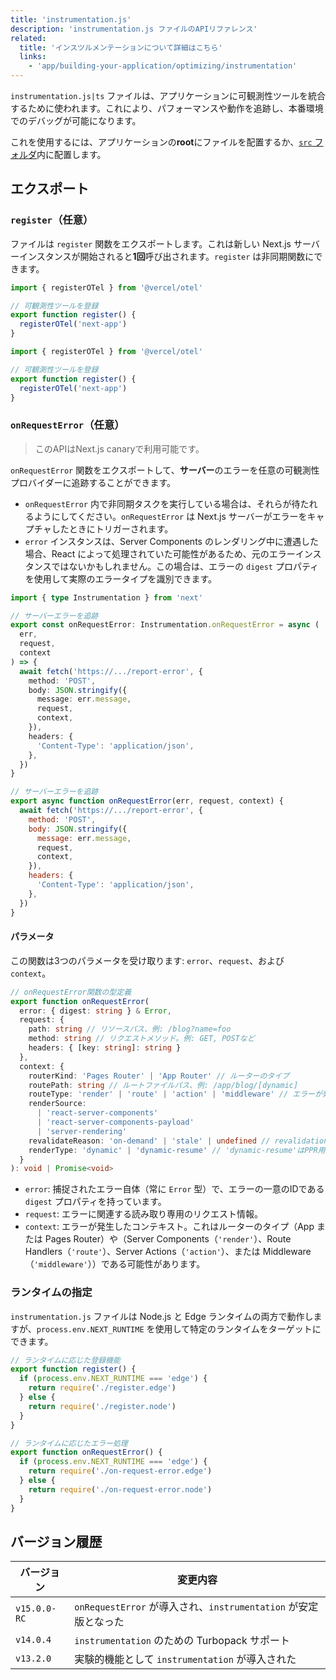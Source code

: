 ```yaml
---
title: 'instrumentation.js'
description: 'instrumentation.js ファイルのAPIリファレンス'
related:
  title: 'インスツルメンテーションについて詳細はこちら'
  links:
    - 'app/building-your-application/optimizing/instrumentation'
---
```


`instrumentation.js|ts` ファイルは、アプリケーションに可観測性ツールを統合するために使われます。これにより、パフォーマンスや動作を追跡し、本番環境でのデバッグが可能になります。

これを使用するには、アプリケーションの**root**にファイルを配置するか、[`src` フォルダ](/docs/app/building-your-application/configuring/src-directory)内に配置します。

## エクスポート

### `register`（任意）

ファイルは `register` 関数をエクスポートします。これは新しい Next.js サーバーインスタンスが開始されると**1回**呼び出されます。`register` は非同期関数にできます。

```ts filename="instrumentation.ts" switcher
import { registerOTel } from '@vercel/otel'

// 可観測性ツールを登録
export function register() {
  registerOTel('next-app')
}
```

```js filename="instrumentation.js" switcher
import { registerOTel } from '@vercel/otel'

// 可観測性ツールを登録
export function register() {
  registerOTel('next-app')
}
```

### `onRequestError`（任意）

> このAPIはNext.js canaryで利用可能です。

`onRequestError` 関数をエクスポートして、**サーバー**のエラーを任意の可観測性プロバイダーに追跡することができます。

- `onRequestError` 内で非同期タスクを実行している場合は、それらが待たれるようにしてください。`onRequestError` は Next.js サーバーがエラーをキャプチャしたときにトリガーされます。
- `error` インスタンスは、Server Components のレンダリング中に遭遇した場合、React によって処理されていた可能性があるため、元のエラーインスタンスではないかもしれません。この場合は、エラーの `digest` プロパティを使用して実際のエラータイプを識別できます。

```ts filename="instrumentation.ts" switcher
import { type Instrumentation } from 'next'

// サーバーエラーを追跡
export const onRequestError: Instrumentation.onRequestError = async (
  err,
  request,
  context
) => {
  await fetch('https://.../report-error', {
    method: 'POST',
    body: JSON.stringify({
      message: err.message,
      request,
      context,
    }),
    headers: {
      'Content-Type': 'application/json',
    },
  })
}
```

```js filename="instrumentation.js" switcher
// サーバーエラーを追跡
export async function onRequestError(err, request, context) {
  await fetch('https://.../report-error', {
    method: 'POST',
    body: JSON.stringify({
      message: err.message,
      request,
      context,
    }),
    headers: {
      'Content-Type': 'application/json',
    },
  })
}
```

#### パラメータ

この関数は3つのパラメータを受け取ります: `error`、`request`、および `context`。

```ts filename="Types"
// onRequestError関数の型定義
export function onRequestError(
  error: { digest: string } & Error,
  request: {
    path: string // リソースパス、例: /blog?name=foo
    method: string // リクエストメソッド。例: GET, POSTなど
    headers: { [key: string]: string }
  },
  context: {
    routerKind: 'Pages Router' | 'App Router' // ルーターのタイプ
    routePath: string // ルートファイルパス、例: /app/blog/[dynamic]
    routeType: 'render' | 'route' | 'action' | 'middleware' // エラーが発生したコンテキスト
    renderSource:
      | 'react-server-components'
      | 'react-server-components-payload'
      | 'server-rendering'
    revalidateReason: 'on-demand' | 'stale' | undefined // revalidationなしの通常のリクエストは未定義
    renderType: 'dynamic' | 'dynamic-resume' // 'dynamic-resume'はPPR用
  }
): void | Promise<void>
```

- `error`: 捕捉されたエラー自体（常に `Error` 型）で、エラーの一意のIDである `digest` プロパティを持っています。
- `request`: エラーに関連する読み取り専用のリクエスト情報。
- `context`: エラーが発生したコンテキスト。これはルーターのタイプ（App または Pages Router）や（Server Components（`'render'`）、Route Handlers（`'route'`）、Server Actions（`'action'`）、または Middleware（`'middleware'`））である可能性があります。

### ランタイムの指定

`instrumentation.js` ファイルは Node.js と Edge ランタイムの両方で動作しますが、`process.env.NEXT_RUNTIME` を使用して特定のランタイムをターゲットにできます。

```js filename="instrumentation.js"
// ランタイムに応じた登録機能
export function register() {
  if (process.env.NEXT_RUNTIME === 'edge') {
    return require('./register.edge')
  } else {
    return require('./register.node')
  }
}

// ランタイムに応じたエラー処理
export function onRequestError() {
  if (process.env.NEXT_RUNTIME === 'edge') {
    return require('./on-request-error.edge')
  } else {
    return require('./on-request-error.node')
  }
}
```

## バージョン履歴

| バージョン    | 変更内容                                                 |
| ------------ | ------------------------------------------------------- |
| `v15.0.0-RC` | `onRequestError` が導入され、`instrumentation` が安定版となった |
| `v14.0.4`    | `instrumentation` のための Turbopack サポート                |
| `v13.2.0`    | 実験的機能として `instrumentation` が導入された                |